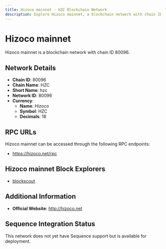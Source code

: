 ```yaml
--- 
title: Hizoco mainnet - HZC Blockchain Network
description: Explore Hizoco mainnet, a blockchain network with chain ID 80096. Learn about its native currency, Hizoco, and how to interact with the network.
---
```


# Hizoco mainnet

Hizoco mainnet is a blockchain network with chain ID 80096.

## Network Details

- **Chain ID**: 80096
- **Chain Name**: HZC
- **Short Name**: hzc
- **Network ID**: 80096
- **Currency**: 
  - **Name**: Hizoco
  - **Symbol**: HZC
  - **Decimals**: 18

## RPC URLs

Hizoco mainnet can be accessed through the following RPC endpoints:

- https://hizoco.net/rpc

## Hizoco mainnet Block Explorers

- [blockscout](https://hizoco.net:38443)

## Additional Information

- **Official Website**: http://hizoco.net

## Sequence Integration Status

This network does not yet have Sequence support but is available for deployment.
